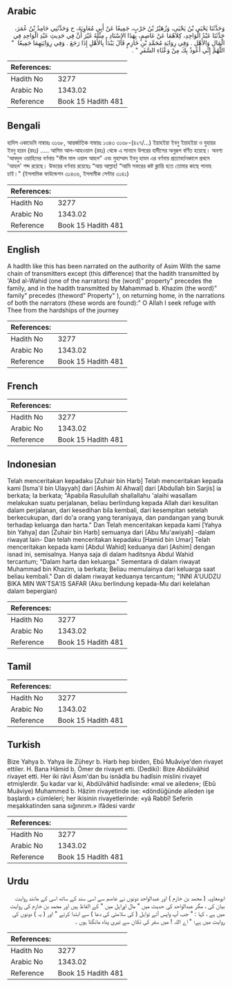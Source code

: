 ## Arabic


<div dir="rtl" lang="ar" style={{fontSize:'larger',backgroundColor:'#f8f9fa',padding:20}}>
وَحَدَّثَنَا يَحْيَى بْنُ يَحْيَى، وَزُهَيْرُ بْنُ حَرْبٍ، جَمِيعًا عَنْ أَبِي مُعَاوِيَةَ، ح وَحَدَّثَنِي حَامِدُ بْنُ عُمَرَ، حَدَّثَنَا عَبْدُ الْوَاحِدِ، كِلاَهُمَا عَنْ عَاصِمٍ، بِهَذَا الإِسْنَادِ ‏.‏ مِثْلَهُ غَيْرَ أَنَّ فِي حَدِيثِ عَبْدِ الْوَاحِدِ فِي الْمَالِ وَالأَهْلِ ‏.‏ وَفِي رِوَايَةِ مُحَمَّدِ بْنِ خَازِمٍ قَالَ يَبْدَأُ بِالأَهْلِ إِذَا رَجَعَ ‏.‏ وَفِي رِوَايَتِهِمَا جَمِيعًا ‏ "‏ اللَّهُمَّ إِنِّي أَعُوذُ بِكَ مِنْ وَعْثَاءِ السَّفَرِ ‏"‏ ‏.‏
</div>
<div style={{backgroundColor:'#f8f9fa',padding:20, marginBottom: 10}}><table> <thead> <tr> <th>References:</th> <th></th> </tr> </thead> <tbody><tr><td>Hadith No</td><td>3277</td></tr><tr><td>Arabic No</td><td>1343.02</td></tr><tr><td>Reference</td><td>Book 15 Hadith 481</td></tr></tbody></table></div>

## Bengali


<div dir="ltr" lang="bn" style={{fontSize:'larger',backgroundColor:'#f8f9fa',padding:20}}>
হাদিস একাডেমি নাম্বারঃ ৩১৬৮, আন্তর্জাতিক নাম্বারঃ ১৩৪৩ ৩১৬৮-(৪২৭/...) ইয়াহইয়া ইবনু ইয়াহইয়া ও যুহায়র ইবনু হারব (রহঃ) ..... আসিম আল-আহওয়াল (রহঃ) থেকে এ সানাদে উপরের হাদীসের অনুরূপ বর্ণিত হয়েছে। অবশ্য 'আবদুল ওয়াহিদের বর্ণনায় "ফীল মাল ওয়াল আহল" এবং মুহাম্মাদ ইবনু হাযম এর বর্ণনায় প্রত্যাবর্তনকালে প্রথমে 'আহল' শব্দ রয়েছে। উভয়ের বর্ণনায় রয়েছেঃ “আয় আল্লাহ! “আমি সফরের কষ্ট ক্লান্তি হতে তোমার কাছে পানাহ চাই।" (ইসলামিক ফাউন্ডেশন ৩১৪৩৬, ইসলামীক সেন্টার ৩১৪১)
</div>
<div style={{backgroundColor:'#f8f9fa',padding:20, marginBottom: 10}}><table> <thead> <tr> <th>References:</th> <th></th> </tr> </thead> <tbody><tr><td>Hadith No</td><td>3277</td></tr><tr><td>Arabic No</td><td>1343.02</td></tr><tr><td>Reference</td><td>Book 15 Hadith 481</td></tr></tbody></table></div>

## English


<div dir="ltr" lang="en" style={{fontSize:'larger',backgroundColor:'#f8f9fa',padding:20}}>
A hadlth like this has been narrated on the authority of Asim With the same chain of transmitters except (this difference) that the hadith transmitted by 'Abd al-Wahid (one of the narrators) the (word)" property" precedes the family, and in the hadith transmitted by Mahammad b. Khazim (the word)" family" precedes (theword" Property" ), on returning home, in the narrations of both the narrators (these words are found):" O Allah I seek refuge with Thee from the hardships of the journey
</div>
<div style={{backgroundColor:'#f8f9fa',padding:20, marginBottom: 10}}><table> <thead> <tr> <th>References:</th> <th></th> </tr> </thead> <tbody><tr><td>Hadith No</td><td>3277</td></tr><tr><td>Arabic No</td><td>1343.02</td></tr><tr><td>Reference</td><td>Book 15 Hadith 481</td></tr></tbody></table></div>

## French


<div dir="ltr" lang="fr" style={{fontSize:'larger',backgroundColor:'#f8f9fa',padding:20}}>

</div>
<div style={{backgroundColor:'#f8f9fa',padding:20, marginBottom: 10}}><table> <thead> <tr> <th>References:</th> <th></th> </tr> </thead> <tbody><tr><td>Hadith No</td><td>3277</td></tr><tr><td>Arabic No</td><td>1343.02</td></tr><tr><td>Reference</td><td>Book 15 Hadith 481</td></tr></tbody></table></div>

## Indonesian


<div dir="ltr" lang="id" style={{fontSize:'larger',backgroundColor:'#f8f9fa',padding:20}}>
Telah menceritakan kepadaku [Zuhair bin Harb] Telah menceritakan kepada kami [Isma'il bin Ulayyah] dari [Ashim Al Ahwal] dari [Abdullah bin Sarjis] ia berkata; Ia berkata; "Apabila Rasulullah shallallahu 'alaihi wasallam melakukan suatu perjalanan, beliau berlindung kepada Allah dari kesulitan dalam perjalanan, dari kesedihan bila kembali, dari kesempitan setelah berkecukupan, dari do'a orang yang teraniyaya, dan pandangan yang buruk terhadap keluarga dan harta." Dan Telah menceritakan kepada kami [Yahya bin Yahya] dan [Zuhair bin Harb] semuanya dari [Abu Mu'awiyah] -dalam riwayat lain- Dan telah menceritakan kepadaku [Hamid bin Umar] Telah menceritakan kepada kami [Abdul Wahid] keduanya dari [Ashim] dengan isnad ini, semisalnya. Hanya saja di dalam haditsnya Abdul Wahid tercantum; "Dalam harta dan keluarga." Sementara di dalam riwayat Muhammad bin Khazim, ia berkata; Beliau memulainya dari keluarga saat beliau kembali." Dan di dalam riwayat keduanya tercantum; "INNI A'UUDZU BIKA MIN WA'TSA'IS SAFAR (Aku berlindung kepada-Mu dari kelelahan dalam bepergian)
</div>
<div style={{backgroundColor:'#f8f9fa',padding:20, marginBottom: 10}}><table> <thead> <tr> <th>References:</th> <th></th> </tr> </thead> <tbody><tr><td>Hadith No</td><td>3277</td></tr><tr><td>Arabic No</td><td>1343.02</td></tr><tr><td>Reference</td><td>Book 15 Hadith 481</td></tr></tbody></table></div>

## Tamil


<div dir="ltr" lang="ta" style={{fontSize:'larger',backgroundColor:'#f8f9fa',padding:20}}>

</div>
<div style={{backgroundColor:'#f8f9fa',padding:20, marginBottom: 10}}><table> <thead> <tr> <th>References:</th> <th></th> </tr> </thead> <tbody><tr><td>Hadith No</td><td>3277</td></tr><tr><td>Arabic No</td><td>1343.02</td></tr><tr><td>Reference</td><td>Book 15 Hadith 481</td></tr></tbody></table></div>

## Turkish


<div dir="ltr" lang="tr" style={{fontSize:'larger',backgroundColor:'#f8f9fa',padding:20}}>
Bize Yahya b. Yahya ile Züheyr b. Harb hep birden, Ebû Muâviye'den rivayet ettiler. H. Bana Hâmid b. Ömer de rivayet etti. (Dediki): Bize Abdülvâhid rivayet etti. Her iki râvi Âsım'dan bu isnâdla bu hadîsin mislini rivayet etmişlerdir. Şu kadar var ki, Abdülvâhid hadîsinde: «mal ve aileden»; (Ebû Muâviye) Muhammed b. Hâzim rivayetinde ise: «döndüğünde aileden işe başlardı.» cümleleri; her ikisinin rivayetlerinde: «yâ Rabbî! Seferin meşakkatinden sana sığınırım.» ifâdesi vardır
</div>
<div style={{backgroundColor:'#f8f9fa',padding:20, marginBottom: 10}}><table> <thead> <tr> <th>References:</th> <th></th> </tr> </thead> <tbody><tr><td>Hadith No</td><td>3277</td></tr><tr><td>Arabic No</td><td>1343.02</td></tr><tr><td>Reference</td><td>Book 15 Hadith 481</td></tr></tbody></table></div>

## Urdu


<div dir="rtl" lang="ur" style={{fontSize:'larger',backgroundColor:'#f8f9fa',padding:20}}>
ابومعاویہ ( محمد بن خازم ) اور عبدالواحد دونوں نے عاصم سے اسی سند کے ساتھ اسی کے مانند روایت بیان کی ، مگر عبدالواحد کی حدیث میں " مال اوراہل میں " کے الفاظ ہیں اور محمد بن خازم کی روایت میں ہے ، کہا : " جب آپ واپس آتے تواہل ( کی سلامتی کی دعا ) سے ابتدا کرتے " اور ( یہ ) دونوں کی روایت میں ہے؛ " اے اللہ ! میں سفر کی تکان سے تیری پناہ مانگتا ہوں ۔
</div>
<div style={{backgroundColor:'#f8f9fa',padding:20, marginBottom: 10}}><table> <thead> <tr> <th>References:</th> <th></th> </tr> </thead> <tbody><tr><td>Hadith No</td><td>3277</td></tr><tr><td>Arabic No</td><td>1343.02</td></tr><tr><td>Reference</td><td>Book 15 Hadith 481</td></tr></tbody></table></div>